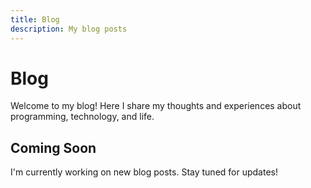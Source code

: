 ```yaml
---
title: Blog
description: My blog posts
---
```


# Blog

Welcome to my blog! Here I share my thoughts and experiences about programming, technology, and life.

## Coming Soon

I'm currently working on new blog posts. Stay tuned for updates!